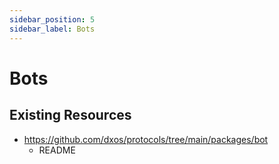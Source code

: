 ```yaml
---
sidebar_position: 5
sidebar_label: Bots
---
```


# Bots

## Existing Resources

- https://github.com/dxos/protocols/tree/main/packages/bot
  - README